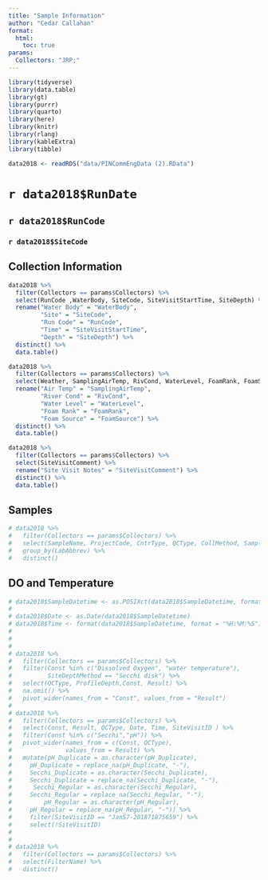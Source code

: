 ```yaml
---
title: "Sample Information"
author: "Cedar Callahan"
format:
  html:
    toc: true
params:
  Collectors: "JRP;"
---
```


```r
library(tidyverse)
library(data.table)
library(gt)
library(purrr)
library(quarto)
library(here)
library(knitr)
library(rlang)
library(kableExtra)
library(tibble)

data2018 <- readRDS("data/PINCommEngData (2).RData")
```

# `r data2018$RunDate`

## `r data2018$RunCode` 

### `r data2018$SiteCode`

::: panel-tabset
## Collection Information

```r
data2018 %>% 
  filter(Collectors == params$Collectors) %>% 
  select(RunCode ,WaterBody, SiteCode, SiteVisitStartTime, SiteDepth) %>%
  rename("Water Body" = "WaterBody",
         "Site" = "SiteCode",
         "Run Code" = "RunCode",
         "Time" = "SiteVisitStartTime",
         "Depth" = "SiteDepth") %>%
  distinct() %>% 
  data.table()

data2018 %>%
  filter(Collectors == params$Collectors) %>%
  select(Weather, SamplingAirTemp, RivCond, WaterLevel, FoamRank, FoamSource, SiteVisitComment) %>%
  rename("Air Temp" = "SamplingAirTemp",
         "River Cond" = "RivCond",
         "Water Level" = "WaterLevel",
         "Foam Rank" = "FoamRank",
         "Foam Source" = "FoamSource") %>%
  distinct() %>%
  data.table()

data2018 %>%
  filter(Collectors == params$Collectors) %>%
  select(SiteVisitComment) %>%
  rename("Site Visit Notes" = "SiteVisitComment") %>%
  distinct() %>%
  data.table()

```

## Samples

```r
# data2018 %>%
#   filter(Collectors == params$Collectors) %>%
#   select(SampleName, ProjectCode, CntrType, QCType, CollMethod, SampleDepth, LabAbbrev) %>%
#   group_by(LabAbbrev) %>%
#   distinct()
```

## DO and Temperature

```r
# data2018$SampleDatetime <- as.POSIXct(data2018$SampleDatetime, format = "%m/%d/%Y %H:%M:%S")
# 
# data2018$Date <- as.Date(data2018$SampleDatetime)
# data2018$Time <- format(data2018$SampleDatetime, format = "%H:%M:%S")
# 
# 
# 
# data2018 %>%
#   filter(Collectors == params$Collectors) %>%
#   filter(Const %in% c("Dissolved Oxygen", "water temperature"),
#          SiteDepthMethod == "Secchi disk") %>%
#   select(QCType, ProfileDepth,Const, Result) %>%
#   na.omit() %>%
#   pivot_wider(names_from = "Const", values_from = "Result")
# 
# data2018 %>%
#   filter(Collectors == params$Collectors) %>%
#   select(Const, Result, QCType, Date, Time, SiteVisitID ) %>%
#   filter(Const %in% c("Secchi","pH")) %>%
#   pivot_wider(names_from = c(Const, QCType),
#               values_from = Result) %>%
#   mutate(pH_Duplicate = as.character(pH_Duplicate),
#     pH_Duplicate = replace_na(pH_Duplicate, "-"),
#     Secchi_Duplicate = as.character(Secchi_Duplicate),
#     Secchi_Duplicate = replace_na(Secchi_Duplicate, "-"),
#      Secchi_Regular = as.character(Secchi_Regular),
#     Secchi_Regular = replace_na(Secchi_Regular, "-"),
#         pH_Regular = as.character(pH_Regular),
#     pH_Regular = replace_na(pH_Regular, "-")) %>%
#     filter(SiteVisitID == "JanS7-201871875659") %>%
#     select(!SiteVisitID)
# 
# 
# data2018 %>%
#   filter(Collectors == params$Collectors) %>%
#   select(FilterName) %>%
#   distinct()
```
:::
